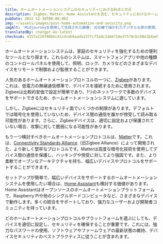 ```yaml
---
title: ホームオートメーションシステムのセキュリティにおける利点と欠点
description: Zigbee、Matter、Home Assistantを含む、セキュリティにおけるホームオートメーションシステムの利点と欠点についての簡単な概要。
pubDate: 2022-12-30T00:00:00Z
img: ~/assets/images/post-home-automation-and-security.png
imgAlt: 'Midjourneyを使用して生成された画像: 光の線で描かれたデジタルな家の表現、ホームセキュリティ保護のオーラ、単一の線、インパクトのある、カラフルでリアルな、オクタンレンダリング --v 4 --ar 3:2'
translatedBy: chatgpt-4o-latest
checksum: 4357a220780b6c41cdceb6aada137fcf5adc2ab6710e37578cbc98e1b4ae58f8
---
```


ホームオートメーションシステムは、家庭のセキュリティを強化するための便利なツールとなり得ます。これらのシステムは、スマートフォンアプリや他の種類のコントロールパネルを使用して、照明、ロック、カメラなどのさまざまなデバイスをリモートで制御および監視することができます。

人気のあるホームオートメーションプロトコルの一つに、[Zigbee](https://ja.wikipedia.org/wiki/Zigbee)があります。これは、低電力の無線通信標準で、デバイスを接続するために使用されます。Zigbeeは比較的安価で設定が簡単であり、1つのネットワークで多数のデバイスをサポートできるため、ホームオートメーションシステムに適しています。

しかし、Zigbeeにはセキュリティ面でいくつかの制限があります。デフォルトでは暗号化を使用していないため、デバイス間の通信を誰かが傍受して読み取る可能性があります。さらに、Zigbeeデバイスは、適切に設定および保護されていない場合、攻撃に対して脆弱になる可能性があります。

もう一つ検討すべきホームオートメーションプロトコルは、[Matter](https://csa-iot.org/all-solutions/matter/)です。これは、[Connectivity Standards Alliance](https://ja.wikipedia.org/wiki/Connectivity_Standards_Alliance)（旧Zigbee Alliance）によって開発された、より新しく堅牢なプロトコルです。Matterは高度な暗号化技術を使用してデバイス間の通信を保護し、ハッキングや傍受に対してより強固です。また、より柔軟でオープンなアーキテクチャを持ち、幅広いデバイスやプロトコルをサポートすることができます。

セットアップが簡単で、幅広いデバイスをサポートするホームオートメーションシステムを使用したい場合は、[Home Assistant](https://www.home-assistant.io)も検討する価値があります。Home Assistantはオープンソースのホームオートメーションプラットフォームで、Raspberry Piや他のシングルボードコンピュータなど、さまざまなデバイスで動作します。多くの統合をサポートしており、強力なユーザーおよび開発者コミュニティを持っています。

どのホームオートメーションプロトコルやプラットフォームを選ぶにしても、デバイスを適切に設定し、セキュリティを確保することが重要です。これには、強力なパスワードの使用、ソフトウェアやファームウェアの最新状態の維持、デバイスセキュリティのベストプラクティスに従うことが含まれます。
